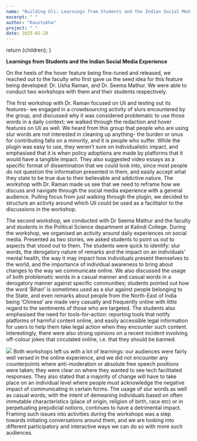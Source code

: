```yaml
---
name: "Building Uli: Learnings from Students and the Indian Social Media Experience"
excerpt: " "
author: "Kaustubha"
project: " "
date: 2025-02-28
---
```


  return <ContentPageShell>{children}</ContentPageShell>;
}

**Learnings from Students and the Indian Social Media Experience**

On the heels of the hover feature being fine-tuned and released, we reached out to the faculty who first gave us the seed idea for this feature being developed: Dr. Usha Raman, and Dr. Seema Mathur. We were able to conduct two workshops with them and their students respectively.

The first workshop with Dr. Raman focused on Uli and testing out its features- we engaged in a crowdsourcing activity of slurs encountered by the group, and discussed why it was considered problematic to use those words in a daily context; we walked through the redaction and hover features on Uli as well. 
We heard from this group that people who are using slur words are not interested in cleaning up anything- the burden or onus for contributing falls on a minority, and it is people who suffer. While the plugin was easy to use, they weren’t sure on individualistic impact, and emphasised that it is when policy adoptions are made by platforms that it would have a tangible impact. 
They also suggested video essays as a specific format of dissemination that we could look into, since most people do not question the information presented in them, and easily accept what they state to be true due to their believable and addictive nature. The workshop with Dr. Raman made us see that we need to reframe how we discuss and navigate through the social media experience with a general audience. Pulling focus from just walking through the plugin, we decided to structure an activity around which Uli could be used as a facilitator to the discussions in the workshop. 

The second workshop, we conducted with Dr Seema Mathur and the faculty and students in the Political Science department at Kalindi College. During the workshop, we organised an activity around daily experiences on social media. Presented as two stories, we asked students to point us out to aspects that stood out to them. 
The students were quick to identify: slur words, the derogatory nature of remarks and the impact on an individuals’ mental health,  the way it may impact how individuals present themselves to the world, and the importance of individual awareness to bring about changes to the way we communicate online. 
We also discussed the usage of both problematic words in a casual manner and casual words in a derogatory manner against specific communities; students pointed out how the word ‘Bihari’ is sometimes used as a slur against people belonging to the State, and even remarks about people from the North-East of India being ‘Chinese’ are made very casually and frequently online with little regard to the sentiments of those who are targeted. 
The students also emphasised the need for tools-for-action: reporting tools that notify platforms of harmful content online, and easily accessible legal information for users to help them take legal action when they encounter such content. 
Interestingly, there were also strong opinions on a recent incident involving off-colour jokes that circulated online, i.e. that they should be banned.

![](/Uli_workshop.png)
Both workshops left us with a lot of learnings: our audiences were fairly well versed in the online experience, and we did not encounter any counterpoints where anti-moderation or absolute free speech positions were taken; they were clear on where they wanted to see tech facilitated responses. 
They also stated that a majority of change will have to take place on an individual level where people must acknowledge the negative impact of communicating in certain forms. 
The usage of slur words as well as casual words, with the intent of demeaning individuals based on often immutable characteristics (place of origin, religion of birth, race etc) or in perpetuating prejudicial notions, continues to have a detrimental impact.
Framing such issues into activities during the workshops was a step towards initiating conversations around them, and we are looking into different participatory and interactive ways we can do so with more such audiences. 


